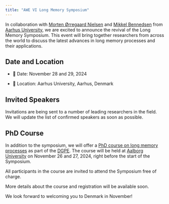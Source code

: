```yaml
---
title: "AWE VI Long Memory Symposium"
---
```


In collaboration with [Morten Ørregaard Nielsen](https://sites.google.com/view/mortennielsen/) and [Mikkel Bennedsen](https://sites.google.com/site/mbennedsen/home) from [Aarhus University](https://bss.au.dk/en/), we are excited to announce the revival of the Long Memory Symposium. This event will bring together researchers from across the world to discuss the latest advances in long memory processes and their applications.

## Date and Location

- 📅 Date: November 28 and 29, 2024

- 📍 Location: Aarhus University, Aarhus, Denmark

## Invited Speakers

Invitations are being sent to a number of leading researchers in the field. We will update the list of confirmed speakers as soon as possible.

## PhD Course

In addition to the symposium, we will offer a [PhD course on long memory processes](LM-PhD.qmd) as part of the [DGPE](https://econ.au.dk/dgpe). The course will be held at [Aalborg University](index.qmd) on November 26 and 27, 2024, right before the start of the Symposium.

All participants in the course are invited to attend the Symposium free of charge.

More details about the course and registration will be available soon.

We look forward to welcoming you to Denmark in November!
